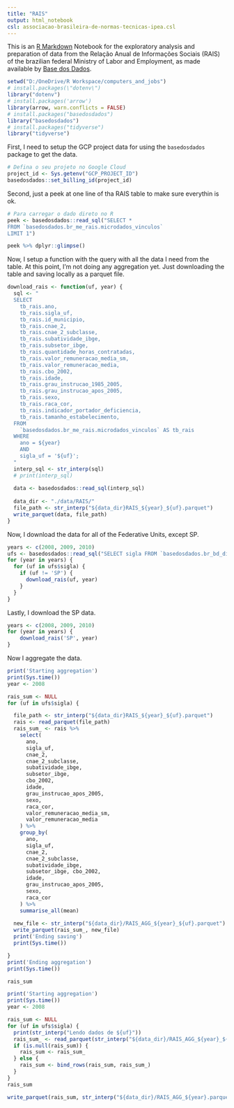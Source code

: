```yaml
---
title: "RAIS"
output: html_notebook
csl: associacao-brasileira-de-normas-tecnicas-ipea.csl
---
```


This is an [R Markdown](http://rmarkdown.rstudio.com) Notebook for the exploratory analysis and preparation of data from the Relação Anual de Informações Sociais (RAIS) of the brazilian federal Ministry of Labor and Employment, as made available by [Base dos Dados](https://basedosdados.org/).

```r
setwd("D:/OneDrive/R Workspace/computers_and_jobs")
# install.packages(\"dotenv\")
library("dotenv")
# install.packages('arrow')
library(arrow, warn.conflicts = FALSE)
# install.packages("basedosdados")
library("basedosdados")
# install.packages("tidyverse")
library("tidyverse")
```
First, I need to setup the GCP project data for using the `basedosdados` package to get the data.

```r
# Defina o seu projeto no Google Cloud
project_id <- Sys.getenv("GCP_PROJECT_ID")
basedosdados::set_billing_id(project_id)
```
Second, just a peek at one line of tha RAIS table to make sure everythin is ok.

```r
# Para carregar o dado direto no R
peek <- basedosdados::read_sql("SELECT *
FROM `basedosdados.br_me_rais.microdados_vinculos`
LIMIT 1")
```


```r
peek %>% dplyr::glimpse()
```

Now, I setup a function with the query with all the data I need from the table. At this point, I'm not doing any aggregation yet. Just downloading the table and saving locally as a parquet file.

```r
download_rais <- function(uf, year) {
  sql <- "
  SELECT
    tb_rais.ano,
    tb_rais.sigla_uf,
    tb_rais.id_municipio,
    tb_rais.cnae_2,
    tb_rais.cnae_2_subclasse,
    tb_rais.subatividade_ibge,
    tb_rais.subsetor_ibge,
    tb_rais.quantidade_horas_contratadas,
    tb_rais.valor_remuneracao_media_sm,
    tb_rais.valor_remuneracao_media,
    tb_rais.cbo_2002,
    tb_rais.idade,
    tb_rais.grau_instrucao_1985_2005,
    tb_rais.grau_instrucao_apos_2005,
    tb_rais.sexo,
    tb_rais.raca_cor,
    tb_rais.indicador_portador_deficiencia,
    tb_rais.tamanho_estabelecimento,
  FROM
    `basedosdados.br_me_rais.microdados_vinculos` AS tb_rais
  WHERE
    ano = ${year}
    AND
    sigla_uf = '${uf}';
  "
  interp_sql <- str_interp(sql)
  # print(interp_sql)
  
  data <- basedosdados::read_sql(interp_sql)
  
  data_dir <- "./data/RAIS/"
  file_path <- str_interp("${data_dir}RAIS_${year}_${uf}.parquet")
  write_parquet(data, file_path)
}
```

Now, I download the data for all of the Federative Units, except SP.

```r
years <- c(2008, 2009, 2010)
ufs <- basedosdados::read_sql("SELECT sigla FROM `basedosdados.br_bd_diretorios_brasil.uf`")
for (year in years) {
  for (uf in ufs$sigla) {
    if (uf != 'SP') {
      download_rais(uf, year)
    }
  }
}
```
Lastly, I download the SP data.

```r
years <- c(2008, 2009, 2010)
for (year in years) {
    download_rais('SP', year)
}
```

Now I aggregate the data.

```r
print('Starting aggregation')
print(Sys.time())
year <- 2008

rais_sum <- NULL
for (uf in ufs$sigla) {

  file_path <- str_interp("${data_dir}RAIS_${year}_${uf}.parquet")
  rais <- read_parquet(file_path)
  rais_sum_ <- rais %>%
    select(
      ano,
      sigla_uf,
      cnae_2,
      cnae_2_subclasse,
      subatividade_ibge,
      subsetor_ibge,
      cbo_2002,
      idade,
      grau_instrucao_apos_2005,
      sexo,
      raca_cor,
      valor_remuneracao_media_sm,
      valor_remuneracao_media
    ) %>%
    group_by(
      ano,
      sigla_uf,
      cnae_2,
      cnae_2_subclasse,
      subatividade_ibge,
      subsetor_ibge, cbo_2002,
      idade,
      grau_instrucao_apos_2005,
      sexo,
      raca_cor
    ) %>%
    summarise_all(mean)
  
  new_file <- str_interp("${data_dir}/RAIS_AGG_${year}_${uf}.parquet")
  write_parquet(rais_sum_, new_file)
  print('Ending saving')
  print(Sys.time())

}
print('Ending aggregation')
print(Sys.time())

rais_sum
```


```r
print('Starting aggregation')
print(Sys.time())
year <- 2008

rais_sum <- NULL
for (uf in ufs$sigla) {
  print(str_interp("Lendo dados de ${uf}"))
  rais_sum_ <- read_parquet(str_interp("${data_dir}/RAIS_AGG_${year}_${uf}.parquet"))
  if (is.null(rais_sum)) {
    rais_sum <- rais_sum_
  } else {
    rais_sum <- bind_rows(rais_sum, rais_sum_)
  }
}
rais_sum
```

```r
write_parquet(rais_sum, str_interp("${data_dir}/RAIS_AGG_${year}.parquet"))
```


